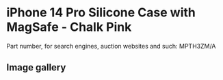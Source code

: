 
# iPhone 14 Pro Silicone Case with MagSafe - Chalk Pink

Part number, for search engines, auction websites and such: MPTH3ZM/A

## Image gallery

<div style={{ width: '100%', maxWidth: '768px' }}>
<GalleryComponent
    images={[
      {
        original: "/everysource/MPTH3.webp",
        thumbnail: "/everypreview/MPTH3.webp",
      },
      {
        original: "/everysource/MPTH3_AV1.webp",
        thumbnail: "/everypreview/MPTH3_AV1.webp",
      },
      {
        original: "/everysource/MPTH3_AV2.webp",
        thumbnail: "/everypreview/MPTH3_AV2.webp",
      },
      {
        original: "/everysource/MPTH3_AV3.webp",
        thumbnail: "/everypreview/MPTH3_AV3.webp",
      },
      {
        original: "/everysource/MPTH3_AV4.webp",
        thumbnail: "/everypreview/MPTH3_AV4.webp",
      },
      {
        original: "/everysource/MPTH3_AV5.webp",
        thumbnail: "/everypreview/MPTH3_AV5.webp",
      }
    ]}
  />
</div>